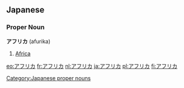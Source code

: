 == Japanese == 
===Proper Noun===
'''アフリカ''' (afurika)
# [[Africa]]

[[Category:Japanese proper nouns]]

[[eo:アフリカ]]
[[fr:アフリカ]]
[[nl:アフリカ]]
[[ja:アフリカ]]
[[pl:アフリカ]]
[[fi:アフリカ]]